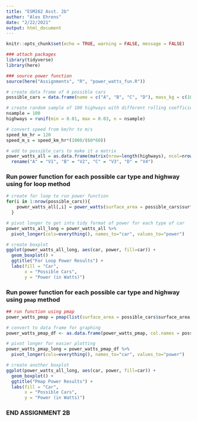 ```yaml
---
title: "ESM262 Asst. 2b"
author: "Alex Ehrens"
date: "2/22/2021"
output: html_document
---
```


```r
knitr::opts_chunk$set(echo = TRUE, warning = FALSE, message = FALSE)
```

```r
### attach packages
library(tidyverse)
library(here)

### source power function
source(here("Assignments", "R", "power_watts_fun.R"))
```

```r
# create data frame of 4 possible cars
possible_cars = data.frame(name = c("A", "B", "C", "D"), mass_kg = c(10000, 65000, 38000, 30000), surface_area = c(22, 30, 22, 10))

# create random sample of 100 highways with different rolling coefficient
nsample = 100
highways = runif(min = 0.01, max = 0.03, n = nsample)

# convert speed from km/hr to m/s
speed_km_hr = 120
speed_m_s = speed_km_hr*(1000/(60*60))

# add to possible_cars to make it a matrix
power_watts_all = as.data.frame(matrix(nrow=length(highways), ncol=nrow(possible_cars))) %>% 
  rename("A" = "V1", "B" = "V2", "C" = "V3", "D" = "V4")
```

### Run power function for each possible car type and highway using for loop method 
```r
# create for loop to run power function
for(i in 1:nrow(possible_cars)){
    power_watts_all[,i] = power_watts(surface_area = possible_cars$surface_area[i], mass_kg = possible_cars$mass_kg[i], velocity = speed_m_s, rolling = highways)
  }
```

```r
# pivot longer to get into tidy format of power for each type of car
power_watts_all_long = power_watts_all %>% 
  pivot_longer(cols=everything(), names_to="car", values_to="power")

# create boxplot
ggplot(power_watts_all_long, aes(car, power, fill=car)) +
  geom_boxplot() +
  ggtitle("For Loop Power Results") +
  labs(fill = "Car",
       x = "Possible Cars",
       y = "Power (in Watts)")
```

### Run power function for each possible car type and highway using `pmap` method
```r
## run function using pmap
power_watts_pmap = pmap(list(surface_area = possible_cars$surface_area, mass_kg = possible_cars$mass_kg), power_watts, velocity = speed_m_s, rolling = highways)

# convert to data frame for graphing
power_watts_pmap_df <- as.data.frame(power_watts_pmap, col.names = possible_cars$name)

# pivot longer for easier plotting
power_watts_pmap_long = power_watts_pmap_df %>% 
  pivot_longer(cols=everything(), names_to="car", values_to="power")

# create another boxplot
ggplot(power_watts_all_long, aes(car, power, fill=car)) +
  geom_boxplot() +
  ggtitle("Pmap Power Results") +
  labs(fill = "Car",
       x = "Possible Cars",
       y = "Power (in Watts)")
```

### END ASSIGNMENT 2B